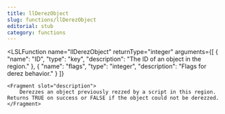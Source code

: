 ```yaml
---
title: llDerezObject
slug: functions/llDerezObject
editorial: stub
category: functions
---
```


<LSLFunction
	name="llDerezObject"
	returnType="integer"
	arguments={[
	{
		"name": "ID",
		"type": "key",
		"description": "The ID of an object in the region."
	},
	{
		"name": "flags",
		"type": "integer",
		"description": "Flags for derez behavior."
	}
]}
>
	<Fragment slot="description">
		Derezzes an object previously rezzed by a script in this region. Returns TRUE on success or FALSE if the object could not be derezzed.
	</Fragment>
</LSLFunction>
